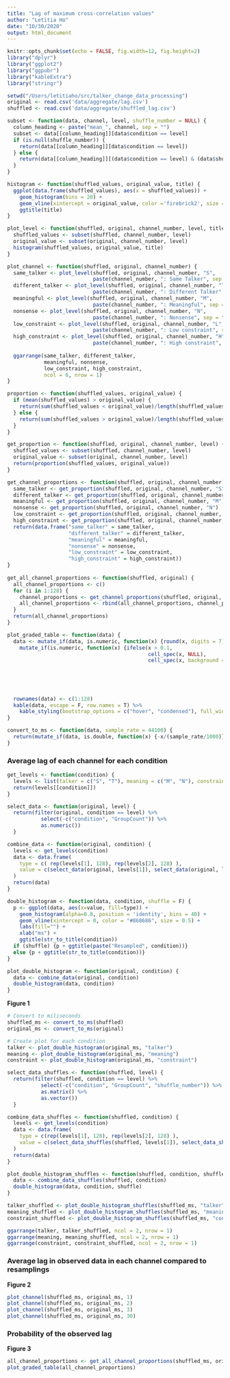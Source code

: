 ```yaml
---
title: "Lag of maximum cross-correlation values"
author: "Letitia Ho"
date: "10/30/2020"
output: html_document
---
```


```r
knitr::opts_chunk$set(echo = FALSE, fig.width=12, fig.height=2)
library("dplyr")
library("ggplot2")
library("ggpubr")
library("kableExtra")
library("stringr") 
```

```r
setwd("/Users/letitiaho/src/talker_change_data_processing")
original <- read.csv('data/aggregate/lag.csv')
shuffled <- read.csv('data/aggregate/shuffled_lag.csv')
```

```r
subset <- function(data, channel, level, shuffle_number = NULL) {
  column_heading <- paste("mean_", channel, sep = "")
  subset <- data[[column_heading]][data$condition == level]
  if (is.null(shuffle_number)) {
    return(data[[column_heading]][data$condition == level])
  } else {
    return(data[[column_heading]][(data$condition == level) & (data$shuffle_number == shuffle_number)])
  }
}

histogram <- function(shuffled_values, original_value, title) {
  ggplot(data.frame(shuffled_values), aes(x = shuffled_values)) +
    geom_histogram(bins = 20) +
    geom_vline(xintercept = original_value, color ='firebrick2', size = 2) +
    ggtitle(title)
}

plot_level <- function(shuffled, original, channel_number, level, title) {
  shuffled_values <- subset(shuffled, channel_number, level)
  original_value <- subset(original, channel_number, level)
  histogram(shuffled_values, original_value, title)
}

plot_channel <- function(shuffled, original, channel_number) {
  same_talker <- plot_level(shuffled, original, channel_number, "S", 
                            paste(channel_number, ": Same Talker", sep = ""))
  different_talker <- plot_level(shuffled, original, channel_number, "T",
                            paste(channel_number, ": Different Talker", sep = ""))
  meaningful <- plot_level(shuffled, original, channel_number, "M",
                            paste(channel_number, ": Meaningful", sep = ""))
  nonsense <- plot_level(shuffled, original, channel_number, "N",
                            paste(channel_number, ": Nonsense", sep = ""))
  low_constraint <- plot_level(shuffled, original, channel_number, "L",
                            paste(channel_number, ": Low constraint", sep = ""))
  high_constraint <- plot_level(shuffled, original, channel_number, "H",
                            paste(channel_number, ": High constraint", sep = ""))
  
  ggarrange(same_talker, different_talker, 
            meaningful, nonsense,
            low_constraint, high_constraint,
            ncol = 6, nrow = 1)
}

proportion <- function(shuffled_values, original_value) {
  if (mean(shuffled_values) > original_value) {
    return(sum(shuffled_values < original_value)/length(shuffled_values))
  } else {
    return(sum(shuffled_values > original_value)/length(shuffled_values))
  }
}

get_proportion <- function(shuffled, original, channel_number, level) {
  shuffled_values <- subset(shuffled, channel_number, level)
  original_value <- subset(original, channel_number, level)
  return(proportion(shuffled_values, original_value))
}

get_channel_proportions <- function(shuffled, original, channel_number) {
  same_talker <- get_proportion(shuffled, original, channel_number, "S")
  different_talker <- get_proportion(shuffled, original, channel_number, "T")
  meaningful <- get_proportion(shuffled, original, channel_number, "M")
  nonsense <- get_proportion(shuffled, original, channel_number, "N")
  low_constraint <- get_proportion(shuffled, original, channel_number, "L")
  high_constraint <- get_proportion(shuffled, original, channel_number, "H")
  return(data.frame("same_talker" = same_talker,
                    "different_talker" = different_talker,
                    "meaningful" = meaningful,
                    "nonsense" = nonsense,
                    "low_constraint" = low_constraint,
                    "high_constraint" = high_constraint))
}
  
get_all_channel_proportions <- function(shuffled, original) {
  all_channel_proportions <- c()
  for (i in 1:128) {
    channel_proportions <- get_channel_proportions(shuffled, original, as.character(i))
    all_channel_proportions <- rbind(all_channel_proportions, channel_proportions)
  }
  return(all_channel_proportions)
}

plot_graded_table <- function(data) {
  data <- mutate_if(data, is.numeric, function(x) {round(x, digits = 7)}) %>%
    mutate_if(is.numeric, function(x) {ifelse(x > 0.1,
                                              cell_spec(x, NULL),
                                              cell_spec(x, background = spec_color(x,
                                                                                   direction = 1,
                                                                                   begin = 0.65,
                                                                                   end = 1,
                                                                                   option = "B",
                                                                                   scale_from = c(0,0.1))))})
  rownames(data) <- c(1:128)
  kable(data, escape = F, row.names = T) %>%
    kable_styling(bootstrap_options = c("hover", "condensed"), full_width = F)
}

convert_to_ms <- function(data, sample_rate = 44100) {
  return(mutate_if(data, is.double, function(x) {-x/(sample_rate/1000)}))
}

```

### Average lag of each channel for each condition

```r
get_levels <- function(condition) {
  levels <- list(talker = c("S", "T"), meaning = c("M", "N"), constraint = c("L", "H"))
  return(levels[[condition]])
}

select_data <- function(original, level) {
  return(filter(original, condition == level) %>%
           select(-c("condition", "GroupCount")) %>%
           as.numeric())
  }

combine_data <- function(original, condition) {
  levels <- get_levels(condition)
  data <- data.frame(
    type = c( rep(levels[1], 128), rep(levels[2], 128) ),
    value = c(select_data(original, levels[1]), select_data(original, levels[2]))
  )
  return(data)
}

double_histogram <- function(data, condition, shuffle = F) {
  p <- ggplot(data, aes(x=value, fill=type)) +
    geom_histogram(alpha=0.8, position = 'identity', bins = 40) +
    geom_vline(xintercept = 0, color = "#868686", size = 0.5) +
    labs(fill="") +
    xlab("ms") +
    ggtitle(str_to_title(condition))
  if (shuffle) {p + ggtitle(paste("Resampled", condition))}
  else {p + ggtitle(str_to_title(condition))}
}

plot_double_histogram <- function(original, condition) {
  data <- combine_data(original, condition)
  double_histogram(data, condition)
}
```

**Figure 1**

```r
# Convert to miliseconds
shuffled_ms <- convert_to_ms(shuffled)
original_ms <- convert_to_ms(original)

# Create plot for each condition
talker <- plot_double_histogram(original_ms, "talker")
meaning <- plot_double_histogram(original_ms, "meaning")
constraint <- plot_double_histogram(original_ms, "constraint")
```

```r
select_data_shuffles <- function(shuffled, level) {
  return(filter(shuffled, condition == level) %>%
           select(-c("condition", "GroupCount", "shuffle_number")) %>%
           as.matrix() %>%
           as.vector())
  }

combine_data_shuffles <- function(shuffled, condition) {
  levels <- get_levels(condition)
  data <- data.frame(
    type = c(rep(levels[1], 128), rep(levels[2], 128) ),
    value = c(select_data_shuffles(shuffled, levels[1]), select_data_shuffles(shuffled, levels[2]))
  )
  return(data)
}

plot_double_histogram_shuffles <- function(shuffled, condition, shuffle) {
  data <- combine_data_shuffles(shuffled, condition)
  double_histogram(data, condition, shuffle)
}
```

```r
talker_shuffled <- plot_double_histogram_shuffles(shuffled_ms, "talker", shuffle = T)
meaning_shuffled <- plot_double_histogram_shuffles(shuffled_ms, "meaning", shuffle = T)
constraint_shuffled <- plot_double_histogram_shuffles(shuffled_ms, "constraint", shuffle = T)

ggarrange(talker, talker_shuffled, ncol = 2, nrow = 1)
ggarrange(meaning, meaning_shuffled, ncol = 2, nrow = 1)
ggarrange(constraint, constraint_shuffled, ncol = 2, nrow = 1)
```

### Average lag in observed data in each channel compared to resamplings

**Figure 2**

```r
plot_channel(shuffled_ms, original_ms, 1)
plot_channel(shuffled_ms, original_ms, 2)
plot_channel(shuffled_ms, original_ms, 3)
plot_channel(shuffled_ms, original_ms, 30)
```

### Probability of the observed lag 

**Figure 3**

```r
all_channel_proportions <- get_all_channel_proportions(shuffled_ms, original_ms)
plot_graded_table(all_channel_proportions)
```





